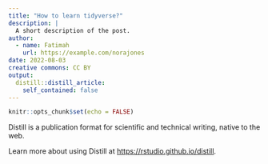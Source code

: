 ```yaml
---
title: "How to learn tidyverse?"
description: |
  A short description of the post.
author:
  - name: Fatimah
    url: https://example.com/norajones
date: 2022-08-03
creative commons: CC BY
output:
  distill::distill_article:
    self_contained: false
---
```



```r
knitr::opts_chunk$set(echo = FALSE)
```

Distill is a publication format for scientific and technical writing, native to the web.

Learn more about using Distill at <https://rstudio.github.io/distill>.


